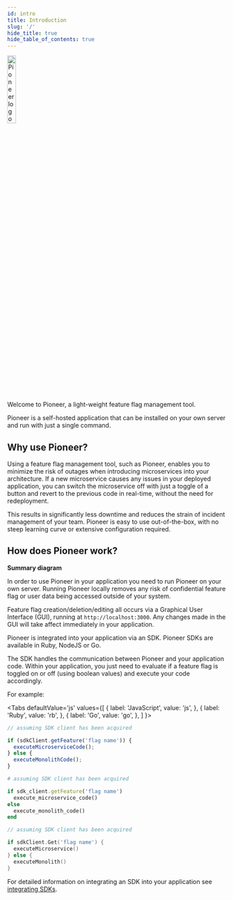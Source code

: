 ```yaml
---
id: intro
title: Introduction
slug: '/'
hide_title: true
hide_table_of_contents: true
---
```


<div style={{textAlign: 'center'}}>
  <img height='20%' width='20%' src={require('./assets/pioneer_color_logo.png').default} alt='Pioneer logo' />
</div>



Welcome to Pioneer, a light-weight feature flag management tool.

Pioneer is a self-hosted application that can be installed on your own server and run with just a single command.

## Why use Pioneer?
Using a feature flag management tool, such as Pioneer, enables you to minimize the risk of outages when introducing microservices into your architecture. If a new microservice causes any issues in your deployed application, you can switch the microservice off with just a toggle of a button and revert to the previous code in real-time, without the need for redeployment.

This results in significantly less downtime and reduces the strain of incident management of your team. Pioneer is easy to use out-of-the-box, with no steep learning curve or extensive configuration required.

## How does Pioneer work?

**Summary diagram**

In order to use Pioneer in your application you need to run Pioneer on your own server. Running Pioneer locally removes any risk of confidential feature flag or user data being accessed outside of your system.

Feature flag creation/deletion/editing all occurs via a Graphical User Interface (GUI), running at `http://localhost:3000`. Any changes made in the GUI will take affect immediately in your application.

Pioneer is integrated into your application via an SDK. Pioneer SDKs are available in Ruby, NodeJS or Go. 

The SDK handles the communication between Pioneer and your application code. Within your application, you just need to evaluate if a feature flag is toggled on or off (using boolean values) and execute your code accordingly. 

For example:

<Tabs
  defaultValue='js'
  values={[
    { label: 'JavaScript', value: 'js', },
    { label: 'Ruby', value: 'rb', },
    { label: 'Go', value: 'go', },
  ]
}>
<TabItem value="js">

```js title="/your/application/app.js"
// assuming SDK client has been acquired

if (sdkClient.getFeature('flag name')) {
  executeMicroserviceCode();
} else {
  executeMonolithCode();
}
```
</TabItem>

<TabItem value="rb">

```rb title="/your/application/app.rb"
# assuming SDK client has been acquired

if sdk_client.getFeature('flag name')
  execute_microservice_code()
else
  execute_monolith_code()
end
```
</TabItem>

<TabItem value="go">

```go title="/your/application/app.go"
// assuming SDK client has been acquired

if sdkClient.Get('flag name') {
  executeMicroservice()
} else {
  executeMonolith()
}
```
</TabItem>

</Tabs>

For detailed information on integrating an SDK into your application see [integrating SDKs](/sdk-intro.mdx).